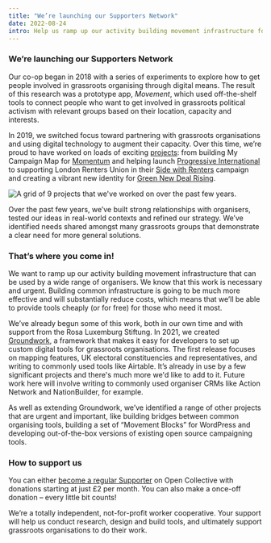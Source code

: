 ```yaml
---
title: "We’re launching our Supporters Network"
date: 2022-08-24
intro: Help us ramp up our activity building movement infrastructure for those who need it most.
---
```


### We’re launching our Supporters Network

Our co-op began in 2018 with a series of experiments to explore how to get people involved in grassroots organising through digital means. The result of this research was a prototype app, *Movement*, which used off-the-shelf tools to connect people who want to get involved in grassroots political activism with relevant groups based on their location, capacity and interests.

In 2019, we switched focus toward partnering with grassroots organisations and using digital technology to augment their capacity. Over this time, we’re proud to have worked on loads of exciting [projects](https://commonknowledge.coop/work): from building My Campaign Map for [Momentum](https://peoplesmomentum.com/) and helping launch [Progressive International](https://progressive.international/) to supporting London Renters Union in their [Side with Renters](https://londonrentersunion.org/2022/side-with-renters-wins/) campaign and creating a vibrant new identity for [Green New Deal Rising](https://www.gndrising.org/).

![A grid of 9 projects that we've worked on over the past few years.](../../assets/ck-work.jpg)

Over the past few years, we’ve built strong relationships with organisers, tested our ideas in real-world contexts and refined our strategy. We’ve identified needs shared amongst many grassroots groups that demonstrate a clear need for more general solutions.

### **That’s where you come in!**

We want to ramp up our activity building movement infrastructure that can be used by a wide range of organisers. We know that this work is necessary and urgent. Building common infrastructure is going to be much more effective and will substantially reduce costs, which means that we’ll be able to provide tools cheaply (or for free) for those who need it most.

We’ve already begun some of this work, both in our own time and with support from the Rosa Luxemburg Stiftung. In 2021, we created [Groundwork](https://commonknowledge.coop/writing/introducing-groundwork), a framework that makes it easy for developers to set up custom digital tools for grassroots organisations. The first release focuses on mapping features, UK electoral constituencies and representatives, and writing to commonly used tools like Airtable. It’s already in use by a few significant projects and there's much more we'd like to add to it. Future work here will involve writing to commonly used organiser CRMs like Action Network and NationBuilder, for example.

As well as extending Groundwork, we’ve identified a range of other projects that are urgent and important, like building bridges between common organising tools, building a set of “Movement Blocks” for WordPress and developing out-of-the-box versions of existing open source campaigning tools.

### How to support us

You can either [become a regular Supporter](https://opencollective.com/commonknowledge) on Open Collective with donations starting at just £2 per month. You can also make a once-off donation – every little bit counts!

We’re a totally independent, not-for-profit worker cooperative. Your support will help us conduct research, design and build tools, and ultimately support grassroots organisations to do their work.
